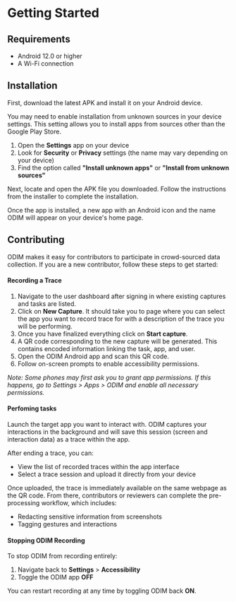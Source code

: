 # Getting Started

## Requirements

- Android 12.0 or higher
- A Wi-Fi connection

## Installation

First, download the latest APK and install it on your Android device.

You may need to enable installation from unknown sources in your device settings. This setting allows you to install apps from sources other than the Google Play Store.

1. Open the **Settings** app on your device  
2. Look for **Security** or **Privacy** settings (the name may vary depending on your device)  
3. Find the option called **"Install unknown apps"** or **"Install from unknown sources"**

Next, locate and open the APK file you downloaded. Follow the instructions from the installer to complete the installation.

Once the app is installed, a new app with an Android icon and the name ODIM will appear on your device's home page.

## Contributing
ODIM makes it easy for contributors to participate in crowd-sourced data collection. If you are a new contributor, follow these steps to get started:

#### Recording a Trace
1. Navigate to the user dashboard after signing in where existing captures and tasks are listed.  
2. Click on **New Capture**. It should take you to page where you can select the app you want to record trace for with a description of the trace you will be performing. 
3. Once you have finalized everything click on **Start capture**.
4. A QR code corresponding to the new capture will be generated. This contains encoded information linking the task, app, and user.  
5. Open the ODIM Android app and scan this QR code.  
6. Follow on-screen prompts to enable accessibility permissions.

*Note: Some phones may first ask you to grant app permissions. If this happens, go to Settings > Apps > ODIM and enable all necessary permissions.*

#### Perfoming tasks

Launch the target app you want to interact with. ODIM captures your interactions in the background and will save this session (screen and interaction data) as a trace within the app.

After ending a trace, you can:
- View the list of recorded traces within the app interface  
- Select a trace session and upload it directly from your device  

Once uploaded, the trace is immediately available on the same webpage as the QR code. From there, contributors or reviewers can complete the pre-processing workflow, which includes:
- Redacting sensitive information from screenshots  
- Tagging gestures and interactions

#### Stopping ODIM Recording

To stop ODIM from recording entirely:

1. Navigate back to **Settings** > **Accessibility**  
2. Toggle the ODIM app **OFF**

You can restart recording at any time by toggling ODIM back **ON**.